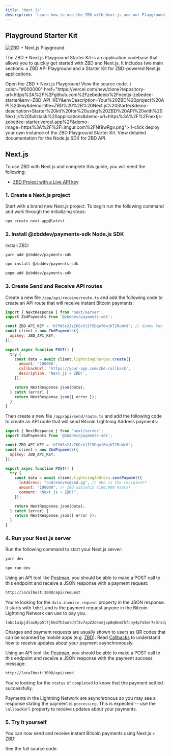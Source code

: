 ```yaml
---
title: 'Next.js'
description: 'Learn how to use the ZBD with Next.js and our Playground Starter Kit.'
---
```


## Playground Starter Kit

<Frame type="glass">
  <img src="/img/playground.png" alt="ZBD + Next.js Playground" />
</Frame>

The ZBD + Next.js Playground Starter Kit is an application codebase that allows you to quickly get started with ZBD and Next.js. It includes two main sections: a ZBD API Playground and a Starter Kit for ZBD-powered Next.js applications.

<CardGroup cols={2}>
  <Card title="Live Demo" icon="globe" color="#000000" href="https://nextjs.zbd.dev/">
    Open the ZBD + Next.js Playground 
  </Card>
  <Card title="GitHub Repository" icon="github" color="#000000" href="https://github.com/zebedeeio/zbd-next-starter-playground">
    View the source code.
  </Card>
  <Card title="Deploy to Vercel" icon={<svg width="30" height="25" viewBox="0 0 76 65" fill="none" xmlns="http://www.w3.org/2000/svg"><path d="M37.5274 0L75.0548 65H0L37.5274 0Z" fill="#000000"/></svg>} color="#000000" href="https://vercel.com/new/clone?repository-url=https%3A%2F%2Fgithub.com%2Fzebedeeio%2Fnextjs-zebedee-starter&env=ZBD_API_KEY&envDescription=Your%20ZBD%20project%20API%20key&demo-title=ZBD%20%2B%20Next.js%20Starter&demo-description=Starter%20kit%20for%20using%20ZBD%20API%20with%20Next.js%20fullstack%20applications&demo-url=https%3A%2F%2Fnextjs-zebedee-starter.vercel.app%2F&demo-image=https%3A%2F%2Fi.imgur.com%2FNf8wRgv.png">
    1-click deploy your own instance of the ZBD Playground Starter Kit.
  </Card>
  <Card title="@zbddev/payments-sdk SDK" icon="node-js" color="#000000" href="https://node.zbd.dev/">
    View detailed documentation for the Node.js SDK for ZBD API.
  </Card>
</CardGroup>


## Next.js

To use ZBD with Next.js and complete this guide, you will need the following:

- [ZBD Project with a Live API key](/get-started/api-keys)

### 1. Create a Next.js project

Start with a brand new Next.js project. To begin run the following command and walk through the initializing steps:

```bash
npx create-next-app@latest
```

### 2. Install @zbddev/payments-sdk Node.js SDK

Install ZBD:

<CodeGroup>

```bash yarn
yarn add @zbddev/payments-sdk
```

```bash npm
npm install @zbddev/payments-sdk
```

```bash pnpm
pnpm add @zbddev/payments-sdk
```

</CodeGroup>

### 3. Create Send and Receive API routes

Create a new file `/app/api/receive/route.ts` and add the following code to create an API route that will receive instant Bitcoin payments:

```js
import { NextResponse } from 'next/server';
import ZbdPayments from '@zbddev/payments-sdk';

const ZBD_API_KEY = 'b7YW3s2JzZKGcXjIf5Dqof8wjKT2RuWr8'; // dummy key
const client = new ZbdPayments({
  apikey: ZBD_API_KEY,
});

export async function POST() {
  try {
    const data = await client.lightningCharges.create({
      amount: '100000',
      callbackUrl: 'https://your-app.com/zbd-callback',
      description: 'Next.js + ZBD!',
    });

    return NextResponse.json(data);
  } catch (error) {
    return NextResponse.json({ error });
  }
}
```

Then create a new file `/app/api/send/route.ts` and add the following code to create an API route that will send Bitcoin Lightning Address payments:

```js
import { NextResponse } from 'next/server';
import ZbdPayments from '@zbddev/payments-sdk';

const ZBD_API_KEY = 'b7YW3s2JzZKGcXjIf5Dqof8wjKT2RuWr8';
const client = new ZbdPayments({
  apikey: ZBD_API_KEY,
});

export async function POST() {
  try {
    const data = await client.lightningAddress.sendPayment({
      lnAddress: "andreneves@zbd.gg", // Who is the recipient?
      amount: "100000", // 100 satoshis (100,000 msats)
      comment: "Next.js + ZBD!",
    });

    return NextResponse.json(data);
  } catch (error) {
    return NextResponse.json({ error });
  }
}
```

### 4. Run your Next.js server

Run the following command to start your Next.js server:

<CodeGroup>

```bash yarn
yarn dev
```

```bash npm
npm run dev
```

</CodeGroup>

Using an API tool like [Postman](https://postman.com), you should be able to make a POST call to this endpoint and receive a JSON response with a payment request:

```bash
http://localhost:3000/api/request
```

You're looking for the `data.invoice.request` property in the JSON response. It starts with `lnbc1` and is the payment request anyone in the Bitcoin Lightning Network can use to pay you.

```
lnbc1u1pjdlax9pp5t7jhkd7h2wntd4f2v7xp22dknmjxp0q8nm7hfcny4p7a5mr7x3rsdp9f4hkueteypshggrfde6x2unwv46zqumsv4jkgcqzzsxqzjcsp5dsayu6m6632p28rnkeeqsr7d54amrkv6wh46yrv42gdgca8xl8gs9qyyssqgj2zrkax733rzulfkzc5mqsr8fpwrva82stpa7e0frw32722trv37jlq8mvlqfp8y75lr6mz63zd7qnxar8hhsehuy22pvfq6wjxwqqqa60lx3
```

<Info>Charges and payment requests are usually shown to users as QR codes that can be scanned by mobile apps (e.g. [ZBD](https://zbd.one/download)). Read [Callbacks](/payments/api/callbacks) to understand how to receive updates about your payment asynchronously.</Info>

Using an API tool like [Postman](https://postman.com), you should be able to make a POST call to this endpoint and receive a JSON response with the payment success message:

```bash
http://localhost:3000/api/send
```

You're looking for the `status` of `completed` to know that the payment settled successfully. 

<Info>Payments in the Lightning Network are asynchronous so you may see a response stating the payment is `processing`. This is expected -- use the `callbackUrl` property to receive updates about your payments.</Info>

### 5. Try it yourself

You can now send and receive instant Bitcoin payments using Next.js + ZBD!

<CardGroup cols={1}>
  <Card title="Next.js Example" icon="github" color="#000000" href="https://github.com/zebedeeio/zbd-vercel-edge-functions-example">
    See the full source code.
  </Card>
</CardGroup>